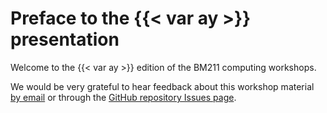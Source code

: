 # Preface to the {{< var ay >}} presentation {.unnumbered}

Welcome to the {{< var ay >}} edition of the BM211 computing workshops.

We would be very grateful to hear feedback about this workshop material [by email]({{< var admin.email >}}) or through the [GitHub repository Issues page]({{< var github.issues >}}).


